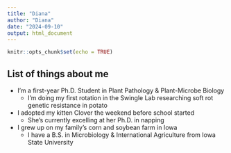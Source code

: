 ```yaml
---
title: "Diana"
author: "Diana"
date: "2024-09-10"
output: html_document
---
```


```r
knitr::opts_chunk$set(echo = TRUE)
```

## List of things about me


* I'm a first-year Ph.D. Student in Plant Pathology & Plant-Microbe Biology
    + I'm doing my first rotation in the Swingle Lab researching soft rot genetic resistance in potato
* I adopted my kitten Clover the weekend before school started
    + She's currently excelling at her Ph.D. in napping
* I grew up on my family's corn and soybean farm in Iowa
    + I have a B.S. in Microbiology & International Agriculture from Iowa State University

